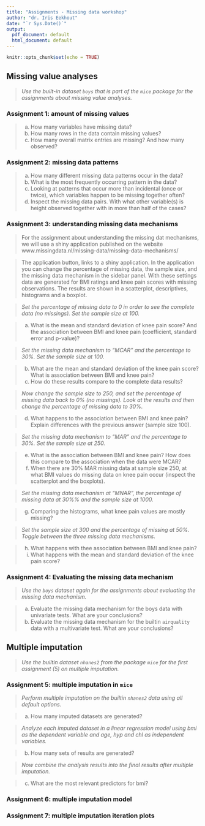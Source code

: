 ```yaml
---
title: "Assignments - Missing data workshop"
author: "dr. Iris Eekhout"
date: "`r Sys.Date()`"
output:
  pdf_document: default
  html_document: default
---
```


```r
knitr::opts_chunk$set(echo = TRUE)
```

## Missing value analyses

> *Use the built-in dataset `boys` that is part of the `mice` package for the assignments about missing value analyses.* 

### Assignment 1: amount of missing values

> a. How many variables have missing data?
> b. How many rows in the data contain missing values?
> c. How many overall matrix entries are missing? And how many observed?


### Assignment 2: missing data patterns

> a. How many different missing data patterns occur in the data?
> b. What is the most frequently occurring pattern in the data?
> c. Looking at patterns that occur more than incidental (once or twice), which variables happen to be missing together often?
> d. Inspect the missing data pairs. With what other variable(s) is height observed together with in more than half of the cases?


### Assignment 3: understanding missing data mechanisms

> For the assignment about understanding the missing dat mechanisms, we will use a shiny application published on the website www.missingdata.nl/missing-data/missing-data-mechanisms/

> The application button, links to a shiny application. In the application you can change the percentage of missing data, the sample size, and the missing data mechanism in the sidebar panel. With these settings data are generated for BMI ratings and knee pain scores with missing observations. The results are shown in a scatterplot, descriptives, histograms and a boxplot. 


> *Set the percentage of missing data to 0 in order to see the complete data (no missings). Set the sample size at 100.* 

> a. What is the mean and standard deviation of knee pain score? And the association between BMI and knee pain (coefficient, standard error and p-value)?

> *Set the missing data mechanism to “MCAR” and the percentage to 30%. Set the sample size at 100.*

> b. What are the mean and standard deviation of the knee pain score? What is association between BMI and knee pain?
> c. How do these results compare to the complete data results?

> *Now change the sample size to 250, and set the percentage of missing data back to 0% (no missings). Look at the results and then change the percentage of missing data to 30%.* 

> d. What happens to the association between BMI and knee pain? Explain differences with the previous answer (sample size 100).

> *Set the missing data mechanism to “MAR” and the percentage to 30%. Set the sample size at 250.* 

> e. What is the association between BMI and knee pain? How does this compare to the association when the data were MCAR?
> f. When there are 30% MAR missing data at sample size 250, at what BMI values do missing data on knee pain occur (inspect the scatterplot and the boxplots).

> *Set the missing data mechanism at “MNAR”, the percentage of missing data at 30%% and the sample size at 1000.*

> g. Comparing the histograms, what knee pain values are mostly missing?

> *Set the sample size at 300 and the percentage of missing at 50%. Toggle between the three missing data mechanisms.*

> h. What happens with thee association between BMI and knee pain?
> i. What happens with the mean and standard deviation of the knee pain score?

### Assignment 4: Evaluating the missing data mechanism

> *Use the `boys` dataset again for the assignments about evaluating the missing data mechanism.*

> a. Evaluate the missing data mechanism for the boys data with univariate tests. What are your conclusions?
> b. Evaluate the missing data mechanism for the builtin `airquality` data with a multivariate test. What are your conclusions?

## Multiple imputation

> *Use the builtin dataset `nhanes2` from the package `mice` for the first assignment (5) on multiple imputation.* 

### Assignment 5: multiple imputation in `mice`

> *Perform multiple imputation on the builtin `nhanes2` data using all default options.*

> a. How many imputed datasets are generated?

> *Analyze each imputed dataset in a linear regression model using bmi as the dependent variable and age, hyp and chl as independent variables.*

> b. How many sets of results are generated?

> *Now combine the analysis results into the final results after multiple imputation.*

> c. What are the most relevant predictors for bmi?


### Assignment 6: multiple imputation model


### Assignment 7: multiple imputation iteration plots




